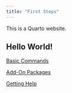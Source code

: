 ```yaml
---
title: "First Steps"
---
```


This is a Quarto website.

## Hello World!

[Basic Commands](/sections/1_basic_commands.qmd)

[Add-On Packages](/sections/2_packages.qmd)

[Getting Help](/sections/3_help.qmd)
